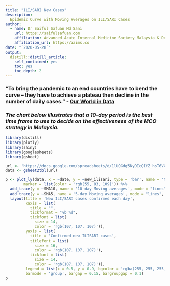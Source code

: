 ```yaml
---
title: "ILI/SARI New Cases"
description: 
  Epidemic Curve with Moving Averages on ILI/SARI Cases
author:
  - name: Dr Saiful Safuan Md Sani 
    url: https://saifulsafuan.com
    affiliation: Advanced Acute Internal Medicine Society Malaysia & Department of Medicine Hospital Kuala Lumpur
    affiliation_url: https://aaims.co
date: "`2020-05-28`"
output: 
  distill::distill_article:
    self_contained: yes
    toc: yes
    toc_depth: 2
---
```

### "To bring the pandemic to an end countries have to bend the curve – they have to achieve a plateau then decline in the number of daily cases." - [Our World in Data](https://ourworldindata.org/coronavirus#are-countries-bending-the-curve) 

### ***The chart below illustrates that a 10-day period is the best time frame to use to decide on the effectiveness of the MCO strategy in Malaysia.***

```r
library(distill)
library(plotly)
library(shiny)
library(googlesheets)
library(gsheet)
```
```r
url <- 'https://docs.google.com/spreadsheets/d/1lUQGdg5NyDIcQIfZ_hsT6VX_L9MPmLMWF4thEQqimcs/edit?usp=sharing'
data <- gsheet2tbl(url)
```

```r
p <- plot_ly(data, x = ~date, y = ~new_ilisari, type = 'bar', name = 'New ILI/SARI cases confirmed each day',
        marker = list(color = 'rgb(55, 83, 109)')) %>%
  add_trace(y = ~SMA10, name = '10-day Moving averages', mode = "lines", type = "scatter", marker = list(color = 'rgb(255,125,0)')) %>%
  add_trace(y = ~SMA5, name = '5-day Moving averages', mode = "lines", line = list(color = 'rgb(255,223,0)'), type = "scatter", marker = list(color = 'rgb(255,223,0)')) %>%
  layout(title = 'New ILI/SARI cases confirmed each day',
         xaxis = list(
           title = "",
           tickformat = "%b %d",
           tickfont = list(
             size = 14,
             color = 'rgb(107, 107, 107)')),
         yaxis = list(
           title = 'Confirmed new ILISARI cases',
           titlefont = list(
             size = 16,
             color = 'rgb(107, 107, 107)'),
           tickfont = list(
             size = 14,
             color = 'rgb(107, 107, 107)')),
         legend = list(x = 0.5, y = 0.9, bgcolor = 'rgba(255, 255, 255, 0)', bordercolor = 'rgba(255, 255, 255, 0)'),
         barmode = 'group', bargap = 0.15, bargroupgap = 0.1)
p
```